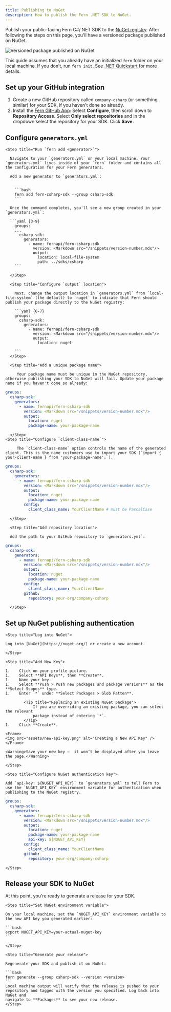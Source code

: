 ```yaml
---
title: Publishing to NuGet
description: How to publish the Fern .NET SDK to NuGet.
---
```


Publish your public-facing Fern C#/.NET SDK to the [NuGet
registry](https://www.nuget.org/). After following the steps on this page,
you'll have a versioned package published on NuGet.


<Frame>
	<img src="assets/dotnet-package.png" alt="Versioned package published on NuGet" />
</Frame>

<Info>This guide assumes that you already have an initialized `fern` folder on your local machine. If you don’t, run `fern init`. See [.NET Quickstart](quickstart.mdx) for more details.</Info>

## Set up your GitHub integration

  1.   Create a new GitHub repository called `company-csharp` (or something similar) for your SDK, if you haven't done so already.
  1.   Install the [Fern GitHub App](https://github.com/apps/fern-api): Select **Configure**, then scroll down to **Repository Access**. Select **Only select repositories** and in the dropdown select the repository for your SDK. Click **Save**. 


## Configure `generators.yml`

<Steps>

	<Step title="Run `fern add <generator>`">

	  Navigate to your `generators.yml` on your local machine. Your `generators.yml` lives inside of your `fern` folder and contains all the configuration for your Fern generators. 

	  Add a new generator to `generators.yml`:


	    ```bash
	    fern add fern-csharp-sdk --group csharp-sdk
	    ```

	  Once the command completes, you'll see a new group created in your `generators.yml`:

	  ```yaml {3-9}
	    groups:
	    ...
	      csharp-sdk:
	        generators:
	          - name: fernapi/fern-csharp-sdk
	            version: <Markdown src="/snippets/version-number.mdx"/>
	            output:
	              location: local-file-system
	              path: ../sdks/csharp
	    ```

	  </Step>

	  <Step title="Configure `output` location">

		Next, change the output location in `generators.yml` from `local-file-system` (the default) to `nuget` to indicate that Fern should publish your package directly to the NuGet registry:

	    ```yaml {6-7}
	    groups: 
	      csharp-sdk:
	        generators:
	          - name: fernapi/fern-csharp-sdk
	            version: <Markdown src="/snippets/version-number.mdx"/>
	            output:
	              location: nuget

	    ```
	  </Step>

	  <Step title="Add a unique package name">

	     Your package name must be unique in the NuGet repository, otherwise publishing your SDK to NuGet will fail. Update your package name if you haven't done so already:


```yaml {8}
groups: 
  csharp-sdk:
    generators:
      - name: fernapi/fern-csharp-sdk
        version: <Markdown src="/snippets/version-number.mdx"/>
        output:
          location: nuget
          package-name: your-package-name
```
	    
	  </Step>
	<Step title="Configure `client-class-name`">

	     The `client-class-name` option controls the name of the generated client. This is the name customers use to import your SDK (`import { your-client-name } from 'your-package-name';`). 


```yaml {9-10}
groups: 
  csharp-sdk:
    generators:
      - name: fernapi/fern-csharp-sdk
        version: <Markdown src="/snippets/version-number.mdx"/>
        output:
          location: nuget
          package-name: your-package-name
        config:
          client_class_name: YourClientName # must be PascalCase
```
	    
	  </Step>

	  <Step title="Add repository location">

	  Add the path to your GitHub repository to `generators.yml`: 

```yaml {11-12}
groups: 
  csharp-sdk:
    generators:
      - name: fernapi/fern-csharp-sdk
        version: <Markdown src="/snippets/version-number.mdx"/>
        output:
          location: nuget
          package-name: your-package-name
        config:
          client_class_name: YourClientName
        github: 
          repository: your-org/company-csharp
```
	  
	  </Step>
  </Steps>

## Set up NuGet publishing authentication

<Steps>

	<Step title="Log into NuGet">

	Log into [NuGet](https://nuget.org/) or create a new account. 

	</Step>

	<Step title="Add New Key">

	1.    Click on your profile picture. 
	1.    Select **API Keys**, then **Create**.
    1.    Name your key.
    1.    Select **Push > Push new packages and package versions** as the **Select Scopes** type.
    1.    Enter `*` under **Select Packages > Glob Patten**. 
            
            <Tip title="Replacing an existing NuGet package">
                If you are overriding an existing package, you can select the relevant
                package instead of entering `*`. 
            </Tip>
    1.    Click **Create**.

	<Frame>
	<img src="assets/new-api-key.png" alt="Creating a New API Key" />
	</Frame>

    <Warning>Save your new key –  it won’t be displayed after you leave the page.</Warning>

	</Step>

	<Step title="Configure NuGet authentication key">

	Add `api-key: ${NUGET_API_KEY}` to `generators.yml` to tell Fern to use the `NUGET_API_KEY` environment variable for authentication when publishing to the NuGet registry.

```yaml {9}
groups: 
  csharp-sdk:
    generators:
      - name: fernapi/fern-csharp-sdk
        version: <Markdown src="/snippets/version-number.mdx"/>
        output:
          location: nuget
          package-name: your-package-name
          api-key: ${NUGET_API_KEY}
        config:
          client_class_name: YourClientName
        github: 
          repository: your-org/company-csharp
```
	</Step>

</Steps>

## Release your SDK to NuGet

  At this point, you're ready to generate a release for your SDK.

<Steps>

	<Step title="Set NuGet environment variable">

	On your local machine, set the `NUGET_API_KEY` environment variable to the new API key you generated earlier:

	```bash
	export NUGET_API_KEY=your-actual-nuget-key
	```

	</Step>

	<Step title="Generate your release">

	Regenerate your SDK and publish it on NuGet:

	```bash
	fern generate --group csharp-sdk --version <version>
	```
    Local machine output will verify that the release is pushed to your
    repository and tagged with the version you specified. Log back into NuGet and
    navigate to **Packages** to see your new release. 
    </Step>

</Steps>